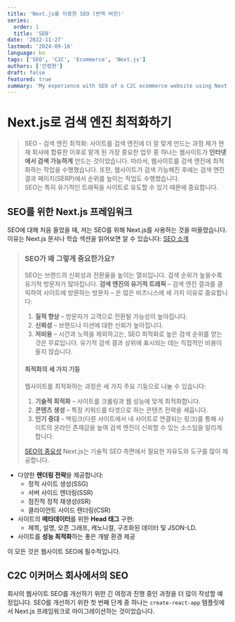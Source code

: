 ```yaml
---
title: 'Next.js를 이용한 SEO (번역 버전)'
series:
  order: 1
  title: 'SEO'
date: '2022-11-27'
lastmod: '2024-09-16'
language: ko
tags: ['SEO', 'C2C', 'Ecommerce', 'Next.js']
authors: ['안정현']
draft: false
featured: true
summary: 'My experience with SEO of a C2C ecommerce website using Next.js.'
---
```


# Next.js로 검색 엔진 최적화하기

> SEO - 검색 엔진 최적화: 사이트를 검색 엔진에 더 잘 맞게 만드는 과정
> 제가 현재 회사에 합류한 이후로 맡게 된 가장 중요한 업무 중 하나는 웹사이트가 **인터넷에서 검색 가능하게** 만드는 것이었습니다.
> 따라서, 웹사이트를 검색 엔진에 최적화하는 작업을 수행했습니다.
> 또한, 웹사이트가 검색 가능해진 후에는 검색 엔진 결과 페이지(SERP)에서 순위를 높이는 작업도 수행했습니다.  
> SEO는 특히 유기적인 트래픽을 사이트로 유도할 수 있기 때문에 중요합니다.

## SEO를 위한 Next.js 프레임워크

SEO에 대해 처음 들었을 때, 저는 SEO를 위해 Next.js를 사용하는 것을 떠올렸습니다.
이유는 Next.js 문서나 학습 섹션을 읽어보면 알 수 있습니다: [SEO 소개](https://nextjs.org/learn/seo/introduction-to-seo)

> ### SEO가 왜 그렇게 중요한가요?
>
> SEO는 브랜드의 신뢰성과 전환율을 높이는 열쇠입니다. 검색 순위가 높을수록 유기적 방문자가 많아집니다. **검색 엔진의 유기적 트래픽** – 검색 엔진 결과를 클릭하여 사이트에 방문하는 방문자 – 은 많은 비즈니스에 세 가지 이유로 중요합니다:
>
> 1. **질적 향상** – 방문자가 고객으로 전환될 가능성이 높아집니다.
> 2. **신뢰성** – 브랜드나 미션에 대한 신뢰가 높아집니다.
> 3. **저비용** – 시간과 노력을 제외하고는, SEO 최적화로 높은 검색 순위를 얻는 것은 무료입니다. 유기적 검색 결과 상위에 표시되는 데는 직접적인 비용이 들지 않습니다.
>
> #### 최적화의 세 가지 기둥
>
> 웹사이트를 최적화하는 과정은 세 가지 주요 기둥으로 나눌 수 있습니다:
>
> 1. **기술적 최적화** – 사이트를 크롤링과 웹 성능에 맞게 최적화합니다.
> 2. **콘텐츠 생성** – 특정 키워드를 타겟으로 하는 콘텐츠 전략을 세웁니다.
> 3. **인기 증대** – 백링크(다른 사이트에서 내 사이트로 연결되는 링크)를 통해 사이트의 온라인 존재감을 높여 검색 엔진이 신뢰할 수 있는 소스임을 알리게 합니다.
>
> [SEO의 중요성](https://nextjs.org/learn/seo/introduction-to-seo/importance-of-seo)
> Next.js는 기술적 SEO 측면에서 필요한 자유도와 도구를 많이 제공합니다.

- 다양한 **렌더링 전략**을 제공합니다:
  - 정적 사이트 생성(SSG)
  - 서버 사이드 렌더링(SSR)
  - 점진적 정적 재생성(ISR)
  - 클라이언트 사이드 렌더링(CSR)
- 사이트의 **메타데이터**를 위한 **Head 태그** 구현:
  - 제목, 설명, 오픈 그래프, 캐노니컬, 구조화된 데이터 및 JSON-LD.
- 사이트를 **성능 최적화**하는 좋은 개발 환경 제공

이 모든 것은 웹사이트 SEO에 필수적입니다.

## C2C 이커머스 회사에서의 SEO

회사의 웹사이트 SEO를 개선하기 위한 긴 여정과 진행 중인 과정을 더 많이 작성할 예정입니다.
SEO를 개선하기 위한 첫 번째 단계 중 하나는 `create-react-app` 템플릿에서 Next.js 프레임워크로 마이그레이션하는 것이었습니다.
